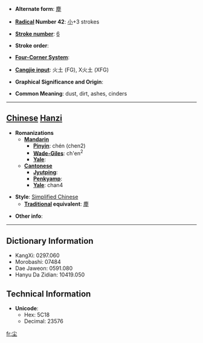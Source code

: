 * '''Alternate form''': [[塵]]

* '''[[Wiktionary:Chinese radical index| Radical]] Number 42''': [[Wiktionary:Chinese radical index 小|小]]+3 strokes

* '''[[Wiktionary:Chinese total strokes index|Stroke number]]''': [[Wiktionary:Chinese total strokes index 6|6]]

* '''Stroke order''': 

* '''[[Wiktionary:Chinese four corner index|Four-Corner System]]''': 

* '''[[Wiktionary:Chinese Cangjie index|Cangjie input]]''': 火土 (FG), X火土 (XFG)

* '''Graphical Significance and Origin''': 

* '''Common Meaning''': dust, dirt, ashes, cinders

----

== [[Chinese]] [[Hanzi]] ==

* '''Romanizations'''
** '''[[Mandarin]]'''
*** '''[[Pinyin]]''': chén (chen2)
*** '''[[Wade-Giles]]''': ch'en<sup>2</sup>
*** '''[[Yale]]''': 
** '''[[Cantonese]]'''
*** '''[[Jyutping]]''':
*** '''[[Penkyamp]]''': 
*** '''[[Yale]]''': chan4

* '''Style''': [[Simplified Chinese]] 
** '''[[Traditional Chinese|Traditional]] equivalent''': [[塵]]

* '''Other info''': 

----

== Dictionary Information ==

* KangXi: 0297.060
* Morobashi: 07484
* Dae Jaweon: 0591.080
* Hanyu Da Zidian: 10419.050

== Technical Information ==

* '''Unicode''':
** Hex: 5C18
** Decimal: 23576

[[fr:尘]]